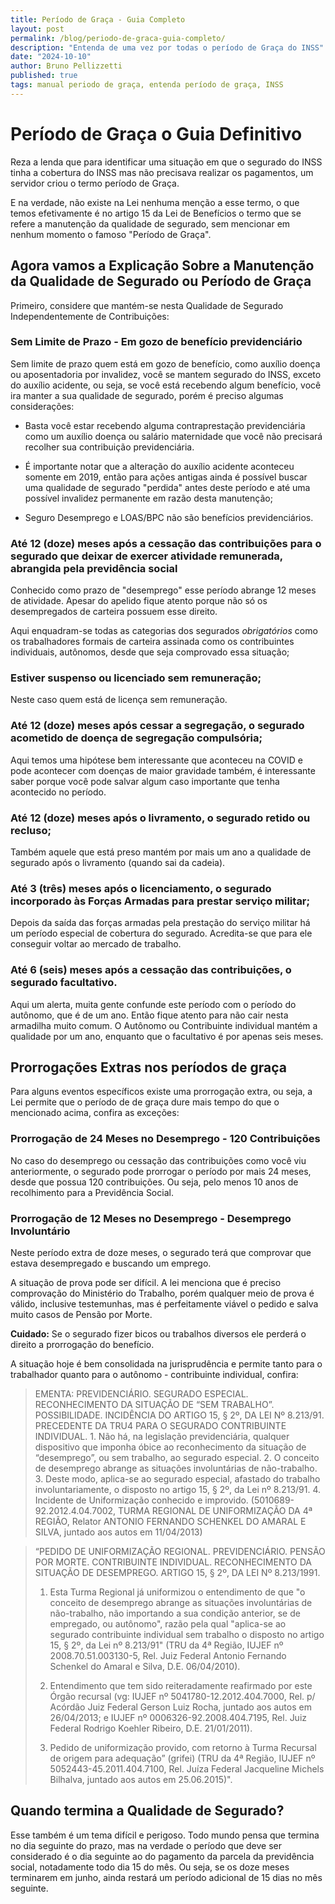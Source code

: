 ```yaml
---
title: Período de Graça - Guia Completo
layout: post
permalink: /blog/periodo-de-graca-guia-completo/
description: "Entenda de uma vez por todas o período de Graça do INSS"
date: "2024-10-10"
author: Bruno Pellizzetti
published: true
tags: manual periodo de graça, entenda período de graça, INSS
---
```



# Período de Graça o Guia Definitivo 

Reza a lenda que para identificar uma situação em que o segurado do INSS tinha a cobertura do INSS mas não precisava realizar os pagamentos, um servidor criou o termo período de Graça. 

E na verdade, não existe na Lei nenhuma menção a esse termo, o que temos efetivamente é no artigo 15 da Lei de Benefícios o termo que se refere a manutenção da qualidade de segurado, sem mencionar em nenhum momento o famoso "Período de Graça". 

## Agora vamos a Explicação Sobre a Manutenção da Qualidade de Segurado ou Período de Graça

Primeiro, considere que mantém-se nesta Qualidade de Segurado Independentemente de Contribuições: 

### Sem Limite de Prazo - Em gozo de benefício previdenciário

Sem limite de prazo quem está em gozo de benefício, como auxílio doença ou aposentadoria por invalidez, você se mantem segurado do INSS, exceto do auxílio acidente, ou seja, se você está recebendo algum benefício, você ira manter a sua qualidade de segurado, porém é preciso algumas considerações: 

* Basta você estar recebendo alguma contraprestação previdenciária como um auxílio doença ou salário maternidade que você não precisará recolher sua contribuição previdenciária. 

* É importante notar que a alteração do auxílio acidente aconteceu somente em 2019, então para ações antigas ainda é possível buscar uma qualidade de segurado "perdida" antes deste período e até uma possível invalidez permanente em razão desta manutenção;

* Seguro Desemprego e LOAS/BPC não são benefícios previdenciários. 

### Até 12 (doze) meses após a cessação das contribuições para o segurado que deixar de exercer atividade remunerada, abrangida pela previdência social

Conhecido como prazo de "desemprego" esse período abrange 12 meses de atividade. Apesar do apelido fique atento porque não só os desempregados de carteira possuem esse direito. 

Aqui enquadram-se todas as categorias dos segurados *obrigatórios* como os trabalhadores formais de carteira assinada como os contribuintes individuais, autônomos, desde que seja comprovado essa situação; 

### Estiver suspenso ou licenciado sem remuneração;

Neste caso quem está de licença sem remuneração. 

### Até 12 (doze) meses após cessar a segregação, o segurado acometido de doença de segregação compulsória;

Aqui temos uma hipótese bem interessante que aconteceu na COVID e pode acontecer com doenças de maior gravidade também, é interessante saber porque você pode salvar algum caso importante que tenha acontecido no período. 

### Até 12 (doze) meses após o livramento, o segurado retido ou recluso;

Também aquele que está preso mantém por mais um ano a qualidade de segurado após o livramento (quando sai da cadeia). 

### Até 3 (três) meses após o licenciamento, o segurado incorporado às Forças Armadas para prestar serviço militar;

Depois da saída das forças armadas pela prestação do serviço militar há um período especial de cobertura do segurado. Acredita-se que para ele conseguir voltar ao mercado de trabalho. 

### Até 6 (seis) meses após a cessação das contribuições, o segurado facultativo.

Aqui um alerta, muita gente confunde este período com o período do autônomo, que é de um ano. Então fique atento para não cair nesta armadilha muito comum. O Autônomo ou Contribuinte individual mantém a qualidade por um ano, enquanto que o facultativo é por apenas seis meses. 

## Prorrogações Extras nos períodos de graça 

Para alguns eventos específicos existe uma prorrogação extra, ou seja, a Lei permite que o período de de graça dure mais tempo do que o mencionado acima, confira as exceções:

### Prorrogação de 24 Meses no Desemprego - 120 Contribuições

No caso do desemprego ou cessação das contribuições como você viu anteriormente, o segurado pode prorrogar o período por mais 24 meses, desde que possua 120 contribuições. Ou seja, pelo menos 10 anos de recolhimento para a Previdência Social. 

### Prorrogação de 12 Meses no Desemprego - Desemprego Involuntário 

Neste período extra de doze meses, o segurado terá que comprovar que estava desempregado e buscando um emprego.

A situação de prova pode ser difícil. A lei menciona que é preciso comprovação do Ministério do Trabalho, porém qualquer meio de prova é válido, inclusive testemunhas, mas é perfeitamente viável o pedido e salva muito casos de Pensão por Morte. 

**Cuidado:** Se o segurado fizer bicos ou trabalhos diversos ele perderá o direito a prorrogação do benefício.

A situação hoje é bem consolidada na jurisprudência e permite tanto para o trabalhador quanto para o autônomo - contribuinte individual, confira: 

> EMENTA: PREVIDENCIÁRIO. SEGURADO ESPECIAL. RECONHECIMENTO DA SITUAÇÃO DE “SEM TRABALHO”. POSSIBILIDADE. INCIDÊNCIA DO ARTIGO 15, § 2º, DA LEI Nº 8.213/91. PRECEDENTE DA TRU4 PARA O SEGURADO CONTRIBUINTE INDIVIDUAL. 1. Não há, na legislação previdenciária, qualquer dispositivo que imponha óbice ao reconhecimento da situação de “desemprego”, ou sem trabalho, ao segurado especial. 2. O conceito de desemprego abrange as situações involuntárias de não-trabalho. 3. Deste modo, aplica-se ao segurado especial, afastado do trabalho involuntariamente, o disposto no artigo 15, § 2º, da Lei nº 8.213/91. 4. Incidente de Uniformização conhecido e improvido. (5010689-92.2012.4.04.7002, TURMA REGIONAL DE UNIFORMIZAÇÃO DA 4ª REGIÃO, Relator ANTONIO FERNANDO SCHENKEL DO AMARAL E SILVA, juntado aos autos em 11/04/2013)


> “PEDIDO DE UNIFORMIZAÇÃO REGIONAL. PREVIDENCIÁRIO. PENSÃO POR MORTE. CONTRIBUINTE INDIVIDUAL. RECONHECIMENTO DA SITUAÇÃO DE DESEMPREGO. ARTIGO 15, § 2º, DA LEI Nº 8.213/1991.
> 
> 1. Esta Turma Regional já uniformizou o entendimento de que "o conceito de desemprego abrange as situações involuntárias de não-trabalho, não importando a sua condição anterior, se de empregado, ou autônomo", razão pela qual "aplica-se ao segurado contribuinte individual sem trabalho o disposto no artigo 15, § 2º, da Lei nº 8.213/91" (TRU da 4ª Região, IUJEF nº 2008.70.51.003130-5, Rel. Juiz Federal Antonio Fernando Schenkel do Amaral e Silva, D.E. 06/04/2010).
> 
> 2. Entendimento que tem sido reiteradamente reafirmado por este Órgão recursal (vg: IUJEF nº 5041780-12.2012.404.7000, Rel. p/ Acórdão Juiz Federal Gerson Luiz Rocha, juntado aos autos em 26/04/2013; e IUJEF nº 0006326-92.2008.404.7195, Rel. Juiz Federal Rodrigo Koehler Ribeiro, D.E. 21/01/2011).
>
> 3. Pedido de uniformização provido, com retorno à Turma Recursal de origem para adequação” (grifei) (TRU da 4ª Região, IUJEF nº 5052443-45.2011.404.7100, Rel. Juíza Federal Jacqueline Michels Bilhalva, juntado aos autos em 25.06.2015)".

## Quando termina a Qualidade de Segurado? 

Esse também é um tema difícil e perigoso. Todo mundo pensa que termina no dia seguinte do prazo, mas na verdade o período que deve ser considerado é o dia seguinte ao do pagamento da parcela da previdência social, notadamente todo dia 15 do mês. Ou seja, se os doze meses terminarem em junho, ainda restará um período adicional de 15 dias no mês seguinte. 